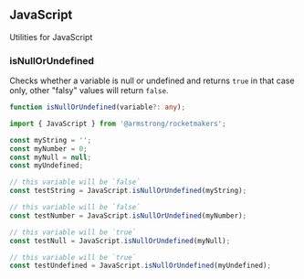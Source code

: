 
<Meta title="Utilities/JavaScript" />

## JavaScript

Utilities for JavaScript

### isNullOrUndefined
Checks whether a variable is null or undefined and returns `true` in that case only, other "falsy" values will return `false`.

```ts
function isNullOrUndefined(variable?: any);
```

```ts
import { JavaScript } from '@armstrong/rocketmakers';

const myString = '';
const myNumber = 0;
const myNull = null;
const myUndefined;

// this variable will be `false`
const testString = JavaScript.isNullOrUndefined(myString);

// this variable will be `false`
const testNumber = JavaScript.isNullOrUndefined(myNumber);

// this variable will be `true`
const testNull = JavaScript.isNullOrUndefined(myNull);

// this variable will be `true`
const testUndefined = JavaScript.isNullOrUndefined(myUndefined);
```
